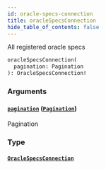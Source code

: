 ```yaml
---
id: oracle-specs-connection
title: oracleSpecsConnection
hide_table_of_contents: false
---
```



All registered oracle specs

```graphql
oracleSpecsConnection(
  pagination: Pagination
): OracleSpecsConnection!
```


### Arguments

#### [`pagination`](#) ([`Pagination`](/docs/mainnet/graphql/inputs/pagination))

Pagination


### Type

#### [`OracleSpecsConnection`](/docs/mainnet/graphql/objects/oracle-specs-connection)






